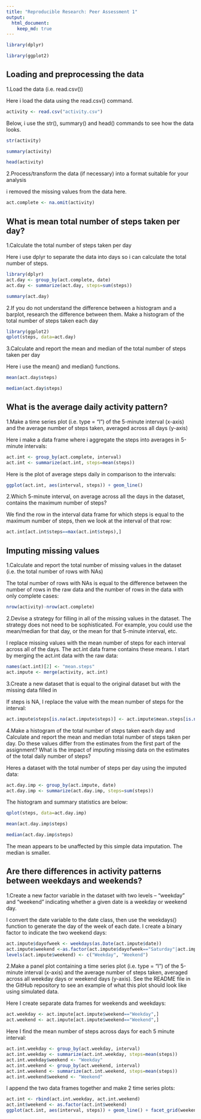 ```yaml
---
title: "Reproducible Research: Peer Assessment 1"
output: 
  html_document:
    keep_md: true
---
```

```r
library(dplyr)
```
```r
library(ggplot2)
```


## Loading and preprocessing the data

1.Load the data (i.e. read.csv())

Here i load the data using the read.csv() command.
```r
activity <- read.csv("activity.csv")
```
Below, i use the str(), summary() and head() commands to see how the data looks.
```r
str(activity)
```


```r
summary(activity)
```


```r
head(activity)
```

2.Process/transform the data (if necessary) into a format suitable for your analysis

i removed the missing values from the data here.
```r
act.complete <- na.omit(activity)
```


## What is mean total number of steps taken per day?

1.Calculate the total number of steps taken per day

Here i use dplyr to separate the data into days so i can calculate the total number of steps.
```r
library(dplyr)
act.day <- group_by(act.complete, date)
act.day <- summarize(act.day, steps=sum(steps))
```


```r
summary(act.day)
```

2.If you do not understand the difference between a histogram and a barplot, research the difference between them. Make a histogram of the total number of steps taken each day

```r
library(ggplot2)
qplot(steps, data=act.day)
```

3.Calculate and report the mean and median of the total number of steps taken per day

Here i use the mean() and median() functions.
```r
mean(act.day$steps)
```


```r
median(act.day$steps)
```


## What is the average daily activity pattern?

1.Make a time series plot (i.e. type = “l”) of the 5-minute interval (x-axis) and the average number of steps taken, averaged across all days (y-axis)

Here i make a data frame where i aggregate the steps into averages in 5-minute intervals:
```r
act.int <- group_by(act.complete, interval)
act.int <- summarize(act.int, steps=mean(steps))
```

Here is the plot of average steps daily in comparison to the intervals:
```r
ggplot(act.int, aes(interval, steps)) + geom_line()
```

2.Which 5-minute interval, on average across all the days in the dataset, contains the maximum number of steps?

We find the row in the interval data frame for which steps is equal to the maximum number of steps, then we look at the interval of that row:
```r
act.int[act.int$steps==max(act.int$steps),]
```



## Imputing missing values

1.Calculate and report the total number of missing values in the dataset (i.e. the total number of rows with NAs)

The total number of rows with NAs is equal to the difference between the number of rows in the raw data and the number of rows in the data with only complete cases:
```r
nrow(activity)-nrow(act.complete)
```

2.Devise a strategy for filling in all of the missing values in the dataset. The strategy does not need to be sophisticated. For example, you could use the mean/median for that day, or the mean for that 5-minute interval, etc.

I replace missing values with the mean number of steps for each interval across all of the days. The act.int data frame contains these means. I start by merging the act.int data with the raw data:

```r
names(act.int)[2] <- "mean.steps"
act.impute <- merge(activity, act.int)
```

3.Create a new dataset that is equal to the original dataset but with the missing data filled in

If steps is NA, I replace the value with the mean number of steps for the interval:
```r
act.impute$steps[is.na(act.impute$steps)] <- act.impute$mean.steps[is.na(act.impute$steps)]
```

4.Make a histogram of the total number of steps taken each day and Calculate and report the mean and median total number of steps taken per day. Do these values differ from the estimates from the first part of the assignment? What is the impact of imputing missing data on the estimates of the total daily number of steps?

Heres a dataset with the total number of steps per day using the imputed data:
```r
act.day.imp <- group_by(act.impute, date)
act.day.imp <- summarize(act.day.imp, steps=sum(steps))
```

The histogram and summary statistics are below:
```r
qplot(steps, data=act.day.imp)
```


```r
mean(act.day.imp$steps)
```


```r
median(act.day.imp$steps)
```
The mean appears to be unaffected by this simple data imputation. The median is smaller.


## Are there differences in activity patterns between weekdays and weekends?

1.Create a new factor variable in the dataset with two levels – “weekday” and “weekend” indicating whether a given date is a weekday or weekend day.

I convert the date variable to the date class, then use the weekdays() function to generate the day of the week of each date. I create a binary factor to indicate the two weekend days:
```r
act.impute$dayofweek <- weekdays(as.Date(act.impute$date))
act.impute$weekend <-as.factor(act.impute$dayofweek=="Saturday"|act.impute$dayofweek=="Sunday")
levels(act.impute$weekend) <- c("Weekday", "Weekend")
```

2.Make a panel plot containing a time series plot (i.e. type = “l”) of the 5-minute interval (x-axis) and the average number of steps taken, averaged across all weekday days or weekend days (y-axis). See the README file in the GitHub repository to see an example of what this plot should look like using simulated data.

Here I create separate data frames for weekends and weekdays:
```r
act.weekday <- act.impute[act.impute$weekend=="Weekday",]
act.weekend <- act.impute[act.impute$weekend=="Weekend",]
```

Here I find the mean number of steps across days for each 5 minute interval:
```r
act.int.weekday <- group_by(act.weekday, interval)
act.int.weekday <- summarize(act.int.weekday, steps=mean(steps))
act.int.weekday$weekend <- "Weekday"
act.int.weekend <- group_by(act.weekend, interval)
act.int.weekend <- summarize(act.int.weekend, steps=mean(steps))
act.int.weekend$weekend <- "Weekend"
```

I append the two data frames together and make 2 time series plots:
```r
act.int <- rbind(act.int.weekday, act.int.weekend)
act.int$weekend <- as.factor(act.int$weekend)
ggplot(act.int, aes(interval, steps)) + geom_line() + facet_grid(weekend ~ .)
```

